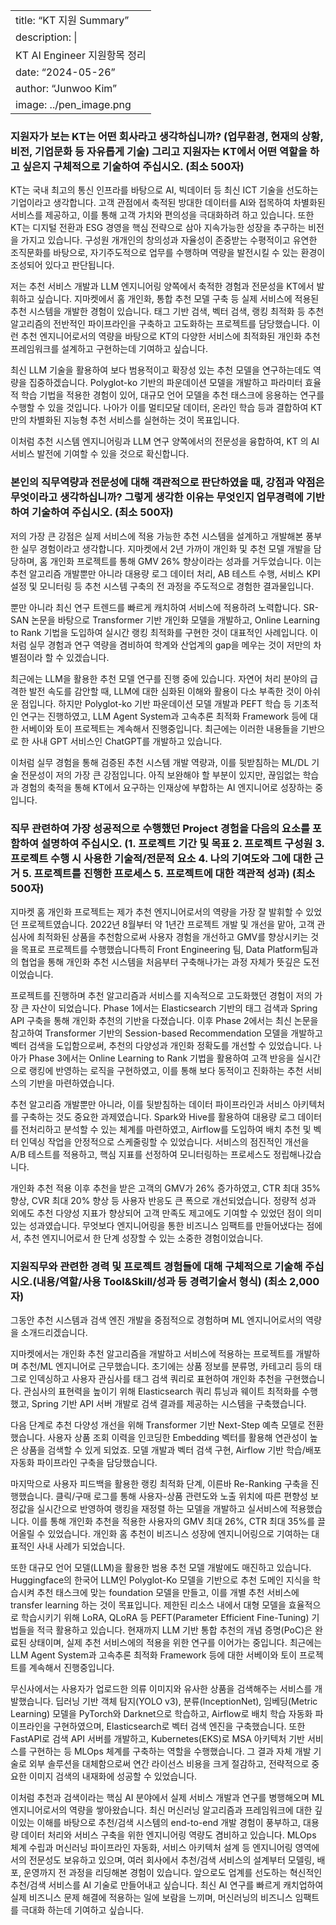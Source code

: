 
---
title: "KT 지원 Summary"
description: |
    KT AI Engineer 지원항목 정리
date: "2024-05-26"
author: "Junwoo Kim"
image: ../pen_image.png
---

### 지원자가 보는 KT는 어떤 회사라고 생각하십니까? (업무환경, 현재의 상황, 비전, 기업문화 등 자유롭게 기술) 그리고 지원자는 KT에서 어떤 역할을 하고 싶은지 구체적으로 기술하여 주십시오. (최소 500자)

KT는 국내 최고의 통신 인프라를 바탕으로 AI, 빅데이터 등 최신 ICT 기술을 선도하는 기업이라고 생각합니다. 고객 관점에서 축적된 방대한 데이터를 AI와 접목하여 차별화된 서비스를 제공하고, 이를 통해 고객 가치와 편의성을 극대화하려 하고 있습니다.
또한 KT는 디지털 전환과 ESG 경영을 핵심 전략으로 삼아 지속가능한 성장을 추구하는 비전을 가지고 있습니다. 구성원 개개인의 창의성과 자율성이 존중받는 수평적이고 유연한 조직문화를 바탕으로, 자기주도적으로 업무를 수행하며 역량을 발전시킬 수 있는 환경이 조성되어 있다고 판단됩니다.

저는 추천 서비스 개발과 LLM 엔지니어링 양쪽에서 축적한 경험과 전문성을 KT에서 발휘하고 싶습니다.
지마켓에서 홈 개인화, 통합 추천 모델 구축 등 실제 서비스에 적용된 추천 시스템을 개발한 경험이 있습니다. 태그 기반 검색, 벡터 검색, 랭킹 최적화 등 추천 알고리즘의 전반적인 파이프라인을 구축하고 고도화하는 프로젝트를 담당했습니다. 이런 추천 엔지니어로서의 역량을 바탕으로 KT의 다양한 서비스에 최적화된 개인화 추천 프레임워크를 설계하고 구현하는데 기여하고 싶습니다.

 최신 LLM 기술을 활용하여 보다 범용적이고 확장성 있는 추천 모델을 연구하는데도 역량을 집중하겠습니다. Polyglot-ko 기반의 파운데이션 모델을 개발하고 파라미터 효율적 학습 기법을 적용한 경험이 있어, 대규모 언어 모델을 추천 태스크에 응용하는 연구를 수행할 수 있을 것입니다. 나아가 이를 멀티모달 데이터, 온라인 학습 등과 결합하여 KT만의 차별화된 지능형 추천 서비스를 실현하는 것이 목표입니다.

이처럼 추천 시스템 엔지니어링과 LLM 연구 양쪽에서의 전문성을 융합하여, KT 의 AI 서비스 발전에 기여할 수 있을 것으로 확신합니다.


### 본인의 직무역량과 전문성에 대해 객관적으로 판단하였을 때, 강점과 약점은 무엇이라고 생각하십니까? 그렇게 생각한 이유는 무엇인지 업무경력에 기반하여 기술하여 주십시오. (최소 500자)
저의 가장 큰 강점은 실제 서비스에 적용 가능한 추천 시스템을 설계하고 개발해본 풍부한 실무 경험이라고 생각합니다. 지마켓에서 2년 가까이 개인화 및 추천 모델 개발을 담당하며, 홈 개인화 프로젝트를 통해 GMV 26% 향상이라는 성과를 거두었습니다. 이는 추천 알고리즘 개발뿐만 아니라 대용량 로그 데이터 처리, AB 테스트 수행, 서비스 KPI 설정 및 모니터링 등 추천 시스템 구축의 전 과정을 주도적으로 경험한 결과물입니다.

뿐만 아니라 최신 연구 트렌드를 빠르게 캐치하여 서비스에 적용하려 노력합니다. SR-SAN 논문을 바탕으로 Transformer 기반 개인화 모델을 개발하고, Online Learning to Rank 기법을 도입하여 실시간 랭킹 최적화를 구현한 것이 대표적인 사례입니다. 이처럼 실무 경험과 연구 역량을 겸비하여 학계와 산업계의 gap을 메우는 것이 저만의 차별점이라 할 수 있겠습니다.

최근에는 LLM을 활용한 추천 모델 연구를 진행 중에 있습니다. 자연어 처리 분야의 급격한 발전 속도를 감안할 때, LLM에 대한 심화된 이해와 활용이 다소 부족한 것이 아쉬운 점입니다. 하지만 Polyglot-ko 기반 파운데이션 모델 개발과 PEFT 학습 등 기초적인 연구는 진행하였고, LLM Agent System과 고속추론 최적화 Framework 등에 대한 서베이와 토이 프로젝트는 계속해서 진행중입니다. 최근에는 이러한 내용들을 기반으로 한 사내 GPT 서비스인 ChatGPT를 개발하고 있습니다.

이처럼 실무 경험을 통해 검증된 추천 시스템 개발 역량과, 이를 뒷받침하는 ML/DL 기술 전문성이 저의 가장 큰 강점입니다. 아직 보완해야 할 부분이 있지만, 끊임없는 학습과 경험의 축적을 통해 KT에서 요구하는 인재상에 부합하는 AI 엔지니어로 성장하는 중입니다.


### 직무 관련하여 가장 성공적으로 수행했던 Project 경험을 다음의 요소를 포함하여 설명하여 주십시오. (1. 프로젝트 기간 및 목표 2. 프로젝트 구성원 3. 프로젝트 수행 시 사용한 기술적/전문적 요소 4. 나의 기여도와 그에 대한 근거 5. 프로젝트를 진행한 프로세스 5. 프로젝트에 대한 객관적 성과) (최소 500자)

지마켓 홈 개인화 프로젝트는 제가 추천 엔지니어로서의 역량을 가장 잘 발휘할 수 있었던 프로젝트였습니다.
2022년 8월부터 약 1년간 프로젝트 개발 및 개선을 맡아, 고객 관심사에 최적화된 상품을 추천함으로써 사용자 경험을 개선하고 GMV를 향상시키는 것을 목표로 프로젝트를 수행했습니다특히 Front Engineering 팀, Data Platform팀과의 협업을 통해 개인화 추천 시스템을 처음부터 구축해나가는 과정 자체가 뜻깊은 도전이었습니다.

프로젝트를 진행하며 추천 알고리즘과 서비스를 지속적으로 고도화했던 경험이 저의 가장 큰 자산이 되었습니다. 
Phase 1에서는 Elasticsearch 기반의 태그 검색과 Spring API 구축을 통해 개인화 추천의 기반을 다졌습니다. 
이후 Phase 2에서는 최신 논문을 참고하여 Transformer 기반의 Session-based Recommendation 모델을 개발하고 벡터 검색을 도입함으로써, 추천의 다양성과 개인화 정확도를 개선할 수 있었습니다.
나아가 Phase 3에서는 Online Learning to Rank 기법을 활용하여 고객 반응을 실시간으로 랭킹에 반영하는 로직을 구현하였고, 이를 통해 보다 동적이고 진화하는 추천 서비스의 기반을 마련하였습니다.

추천 알고리즘 개발뿐만 아니라, 이를 뒷받침하는 데이터 파이프라인과 서비스 아키텍처를 구축하는 것도 중요한 과제였습니다. Spark와 Hive를 활용하여 대용량 로그 데이터를 전처리하고 분석할 수 있는 체계를 마련하였고, Airflow를 도입하여 배치 추천 및 벡터 인덱싱 작업을 안정적으로 스케줄링할 수 있었습니다. 서비스의 점진적인 개선을 A/B 테스트를 적용하고, 핵심 지표를 선정하여 모니터링하는 프로세스도 정립해나갔습니다.

개인화 추천 적용 이후 추천을 받은 고객의 GMV가 26% 증가하였고, CTR 최대 35% 향상, CVR 최대 20% 향상 등 사용자 반응도 큰 폭으로 개선되었습니다. 정량적 성과 외에도 추천 다양성 지표가 향상되어 고객 만족도 제고에도 기여할 수 있었던 점이 의미 있는 성과였습니다. 무엇보다 엔지니어링을 통한 비즈니스 임팩트를 만들어냈다는 점에서, 추천 엔지니어로서 한 단계 성장할 수 있는 소중한 경험이었습니다.


### 지원직무와 관련한 경력 및 프로젝트 경험들에 대해 구체적으로 기술해 주십시오.(내용/역할/사용 Tool&Skill/성과 등 경력기술서 형식) (최소 2,000자)
그동안 추천 시스템과 검색 엔진 개발을 중점적으로 경험하며 ML 엔지니어로서의 역량을 소개드리겠습니다.

지마켓에서는 개인화 추천 알고리즘을 개발하고 서비스에 적용하는 프로젝트를 개발하며 추천/ML 엔지니어로 근무했습니다. 
초기에는 상품 정보를 분류명, 카테고리 등의 태그로 인덱싱하고 사용자 관심사를 태그 검색 쿼리로 표현하여 개인화 추천을 구현했습니다. 관심사의 표현력을 높이기 위해 Elasticsearch 쿼리 튜닝과 웨이트 최적화를 수행했고, Spring 기반 API 서버 개발로 검색 결과를 제공하는 시스템을 구축했습니다.

다음 단계로 추천 다양성 개선을 위해 Transformer 기반 Next-Step 예측 모델로 전환했습니다. 사용자 상품 조회 이력을 인코딩한 Embedding 벡터를 활용해 연관성이 높은 상품을 검색할 수 있게 되었죠. 모델 개발과 벡터 검색 구현, Airflow 기반 학습/배포 자동화 파이프라인 구축을 담당했습니다.

마지막으로 사용자 피드백을 활용한 랭킹 최적화 단계, 이른바 Re-Ranking 구축을 진행했습니다. 클릭/구매 로그를 통해 사용자-상품 관련도와 노출 위치에 따른 편향성 보정값을 실시간으로 반영하여 랭킹을 재정렬 하는 모델을 개발하고 실서비스에 적용했습니다.
이를 통해 개인화 추천을 적용한 사용자의 GMV 최대 26%, CTR 최대 35%를 끌어올릴 수 있었습니다. 개인화 홈 추천이 비즈니스 성장에 엔지니어링으로 기여하는 대표적인 사내 사례가 되었습니다.

또한 대규모 언어 모델(LLM)을 활용한 범용 추천 모델 개발에도 매진하고 있습니다. Huggingface의 한국어 LLM인 Polyglot-Ko 모델을 기반으로 추천 도메인 지식을 학습시켜 추천 태스크에 맞는 foundation 모델을 만들고, 이를 개별 추천 서비스에 transfer learning 하는 것이 목표입니다.
제한된 리소스 내에서 대형 모델을 효율적으로 학습시키기 위해 LoRA, QLoRA 등 PEFT(Parameter Efficient Fine-Tuning) 기법들을 적극 활용하고 있습니다. 현재까지 LLM 기반 통합 추천의 개념 증명(PoC)은 완료된 상태이며, 실제 추천 서비스에의 적용을 위한 연구를 이어가는 중입니다.
최근에는 LLM Agent System과 고속추론 최적화 Framework 등에 대한 서베이와 토이 프로젝트를 계속해서 진행중입니다.

무신사에서는 사용자가 업로드한 의류 이미지와 유사한 상품을 검색해주는 서비스를 개발했습니다.
딥러닝 기반 객체 탐지(YOLO v3), 분류(InceptionNet), 임베딩(Metric Learning) 모델을 PyTorch와 Darknet으로 학습하고, Airflow로 배치 학습 자동화 파이프라인을 구현하였으며, Elasticsearch로 벡터 검색 엔진을 구축했습니다.
또한 FastAPI로 검색 API 서버를 개발하고, Kubernetes(EKS)로 MSA 아키텍처 기반 서비스를 구현하는 등 MLOps 체계를 구축하는 역할을 수행했습니다. 그 결과 자체 개발 기술로 외부 솔루션을 대체함으로써 연간 라이선스 비용을 크게 절감하고, 전략적으로 중요한 이미지 검색의 내재화에 성공할 수 있었습니다.

이처럼 추천과 검색이라는 핵심 AI 분야에서 실제 서비스 개발과 연구를 병행해오며 ML 엔지니어로서의 역량을 쌓아왔습니다.
 최신 머신러닝 알고리즘과 프레임워크에 대한 깊이있는 이해를 바탕으로 추천/검색 시스템의 end-to-end 개발 경험이 풍부하고, 대용량 데이터 처리와 서비스 구축을 위한 엔지니어링 역량도 겸비하고 있습니다.
MLOps 체계 수립과 머신러닝 파이프라인 자동화, 서비스 아키텍처 설계 등 엔지니어링 영역에서의 전문성도 보유하고 있으며, 여러 회사에서 추천/검색 서비스의 설계부터 모델링, 배포, 운영까지 전 과정을 리딩해본 경험이 있습니다.
앞으로도 업계를 선도하는 혁신적인 추천/검색 서비스를 AI 기술로 만들어내고 싶습니다. 최신 AI 연구를 빠르게 캐치업하여 실제 비즈니스 문제 해결에 적용하는 일에 보람을 느끼며, 머신러닝의 비즈니스 임팩트를 극대화 하는데 기여하고 싶습니다.
